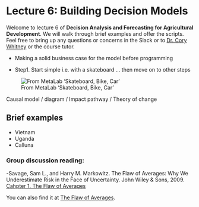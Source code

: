 # Lecture 6: Building Decision Models {#decision_models}

Welcome to lecture 6 of **Decision Analysis and Forecasting for Agricultural Development**. We will walk through brief examples and offer the scripts. Feel free to bring up any questions or concerns in the Slack or to [Dr. Cory Whitney](mailto:cory.whitney@uni-bonn.de?subject=[Lecture_3]%20Decision%20Analysis%20Lecture) or the course tutor.

- Making a solid business case for the model before programming

- Step1. Start simple i.e. with a skateboard … then move on to other steps

![From MetaLab 'Skateboard, Bike, Car'](figures/Model_stages_car_analogy.png)

Causal model / diagram / Impact pathway / Theory of change

## Brief examples
 
 - Vietnam
 - Uganda
 - Calluna
 
### Group discussion reading:

-Savage, Sam L., and Harry M. Markowitz. The Flaw of Averages: Why We Underestimate Risk in the Face of Uncertainty. John Wiley & Sons, 2009. [Cahpter 1. The Flaw of Averages](reading/Flaw_AVERAGES_Why_We_Underestimate_Risk.pdf)

You can also find it at [The Flaw of Averages](https://hbr.org/2002/11/the-flaw-of-averages).
 
